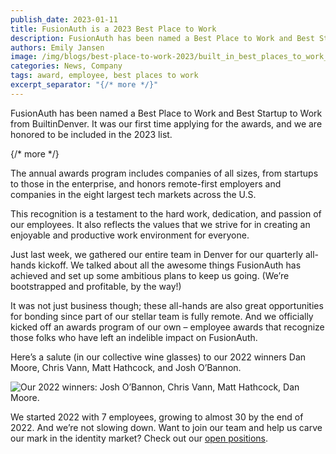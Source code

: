 ```yaml
---
publish_date: 2023-01-11
title: FusionAuth is a 2023 Best Place to Work
description: FusionAuth has been named a Best Place to Work and Best Startup to Work from BuiltinDenver
authors: Emily Jansen
image: /img/blogs/best-place-to-work-2023/built_in_best_places_to_work_fusionauth.png
categories: News, Company
tags: award, employee, best places to work
excerpt_separator: "{/* more */}"
---
```

FusionAuth has been named a Best Place to Work and Best Startup to Work from BuiltinDenver. It was our first time applying for the awards, and we are honored to be included in the 2023 list.

{/* more */}

The annual awards program includes companies of all sizes, from startups to those in the enterprise, and honors remote-first employers and companies in the eight largest tech markets across the U.S.

This recognition is a testament to the hard work, dedication, and passion of our employees. It also reflects the values that we strive for in creating an enjoyable and productive work environment for everyone.

Just last week, we gathered our entire team in Denver for our quarterly all-hands kickoff. We talked about all the awesome things FusionAuth has achieved and set up some ambitious plans to keep us going. (We’re bootstrapped and profitable, by the way!)

It was not just business though; these all-hands are also great opportunities for bonding since part of our stellar team is fully remote. And we officially kicked off an awards program of our own – employee awards that recognize those folks who have left an indelible impact on FusionAuth. 

Here’s a salute (in our collective wine glasses) to our 2022 winners Dan Moore, Chris Vann, Matt Hathcock, and Josh O’Bannon. 


![Our 2022 winners: Josh O’Bannon, Chris Vann, Matt Hathcock, Dan Moore.](/img/blogs/best-place-to-work-2023/team-award-winners.png)

We started 2022 with 7 employees, growing to almost 30 by the end of 2022. And we’re not slowing down. Want to join our team and help us carve our mark in the identity market? Check out our [open positions](/jobs).
